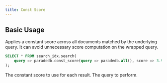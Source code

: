 ```yaml
---
title: Const Score
---
```


## Basic Usage

Applies a constant score across all documents matched by the underlying query. It can avoid unnecessary score computation on the wrapped query.

```sql
SELECT * FROM search_idx.search(
    query => paradedb.const_score(query => paradedb.all(), score => 3.9)
);
```

<ParamField body="score" required>
  The constant score to use for each result.
</ParamField>
<ParamField body="query" required>
  The query to perform.
</ParamField>
